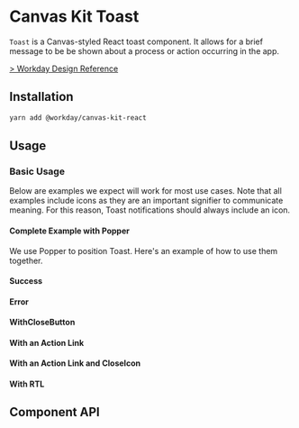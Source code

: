 

<Meta title="Components/Popups/Toast" component={Toast} />

# Canvas Kit Toast

`Toast` is a Canvas-styled React toast component. It allows for a brief message to be be shown about
a process or action occurring in the app.

[> Workday Design Reference](https://design.workday.com/components/popups/toasts)

## Installation

```sh
yarn add @workday/canvas-kit-react
```

## Usage

### Basic Usage

Below are examples we expect will work for most use cases. Note that all examples include icons as
they are an important signifier to communicate meaning. For this reason, Toast notifications should
always include an icon.

#### Complete Example with Popper

We use Popper to position Toast. Here's an example of how to use them together.

<ExampleCodeBlock code={WithPopper} />

#### Success

<ExampleCodeBlock code={Success} />

#### Error

<ExampleCodeBlock code={Error} />

#### WithCloseButton

<ExampleCodeBlock code={WithCloseButton} />

#### With an Action Link

<ExampleCodeBlock code={WithActionLink} />

#### With an Action Link and CloseIcon

<ExampleCodeBlock code={WithActionLinkAndCloseIcon} />

#### With RTL

<ExampleCodeBlock code={RTL} />

## Component API

<SymbolDoc name="Toast" fileName="/react/" hideDescription />
